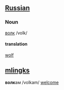 ==[[Russian]]==

===Noun===
[[:ru:волк|волк]] /volk/

====translation====
[[wolf]]

==[[mlingks]]==
'''волк'''ам /volkam/ [[welcome]]